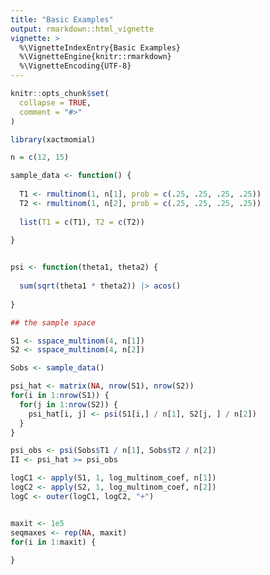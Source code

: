 ```yaml
---
title: "Basic Examples"
output: rmarkdown::html_vignette
vignette: >
  %\VignetteIndexEntry{Basic Examples}
  %\VignetteEngine{knitr::rmarkdown}
  %\VignetteEncoding{UTF-8}
---
```


```r
knitr::opts_chunk$set(
  collapse = TRUE,
  comment = "#>"
)
```

```r
library(xactmomial)
```


```r

n = c(12, 15)

sample_data <- function() {
  
  T1 <- rmultinom(1, n[1], prob = c(.25, .25, .25, .25))
  T2 <- rmultinom(1, n[2], prob = c(.25, .25, .25, .25))
  
  list(T1 = c(T1), T2 = c(T2))
  
}


psi <- function(theta1, theta2) {
  
  sum(sqrt(theta1 * theta2)) |> acos()
  
}

## the sample space

S1 <- sspace_multinom(4, n[1])
S2 <- sspace_multinom(4, n[2])

Sobs <- sample_data()

psi_hat <- matrix(NA, nrow(S1), nrow(S2))
for(i in 1:nrow(S1)) {
  for(j in 1:nrow(S2)) {
    psi_hat[i, j] <- psi(S1[i,] / n[1], S2[j, ] / n[2])
  }
}

psi_obs <- psi(Sobs$T1 / n[1], Sobs$T2 / n[2])
II <- psi_hat >= psi_obs

logC1 <- apply(S1, 1, log_multinom_coef, n[1])
logC2 <- apply(S2, 1, log_multinom_coef, n[2])
logC <- outer(logC1, logC2, "+")


maxit <- 1e5
seqmaxes <- rep(NA, maxit)
for(i in 1:maxit) {
  
}


```


